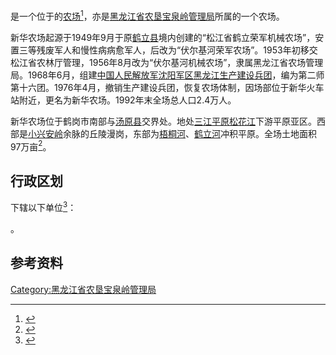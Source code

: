 {{中国乡级行政区|23/04/06/500/000
|行政区全称           = {{PAGENAMEBASE}}
|上级行政区           = [[黑龙江省农垦宝泉岭管理局|黑龙江省农垦宝泉岭管理局]]
|政府驻地             = [[鹤岗市|鹤岗市]][[新华镇_(鹤岗市)|新华镇]]
}}

'''{{PAGENAMEBASE}}'''是一个位于{{PRC admin/fullname|23/04/06/500/000|3}}的[[农场|农场]]<ref>{{PRC admin/ref sgc|{{PRC admin/parent|23/04/06/500/000}}}}</ref>，亦是[[黑龙江省农垦宝泉岭管理局|黑龙江省农垦宝泉岭管理局]]所属的一个农场。

新华农场起源于1949年9月于原[[鹤立县|鹤立县]]境内创建的“松江省鹤立荣军机械农场”，安置三等残废军人和慢性病病愈军人，后改为“伏尔基河荣军农场”。1953年初移交松江省农林厅管理，1956年8月改为“伏尔基河机械农场”，隶属黑龙江省农场管理局。1968年6月，组建[[中国人民解放军|中国人民解放军]][[沈阳军区|沈阳军区]][[黑龙江生产建设兵团|黑龙江生产建设兵团]]，编为第二师第十六团。1976年4月，撤销生产建设兵团，恢复农场体制，因场部位于新华火车站附近，更名为新华农场。1992年末全场总人口2.4万人。

新华农场位于鹤岗市南部与[[汤原县|汤原县]]交界处。地处[[三江平原|三江平原]][[松花江|松花江]]下游平原亚区。西部是[[小兴安岭|小兴安岭]]余脉的丘陵漫岗，东部为[[梧桐河|梧桐河]]、[[鹤立河|鹤立河]]冲积平原。全场土地面积97万亩<ref>{{cite web |title=新华农场 |url=http://zw.chinabdh.com/xhfarm/index.jhtml |website=黑龙江省农垦总局}}</ref>。

== 行政区划 ==
{{PAGENAMEBASE}}下辖以下单位<ref>{{PRC admin/ref sgc|23/04/06/500/000}}</ref>：

{{PRC admin/children|23/04/06/500/000}}。

== 参考资料 ==
{{reflist}}

{{黑龙江行政区划小作品}}
{{PRC admin/navcat|23/04/06/500/000}}
{{黑龙江省农垦总局}}

[[Category:黑龙江省农垦宝泉岭管理局|Category:黑龙江省农垦宝泉岭管理局]]